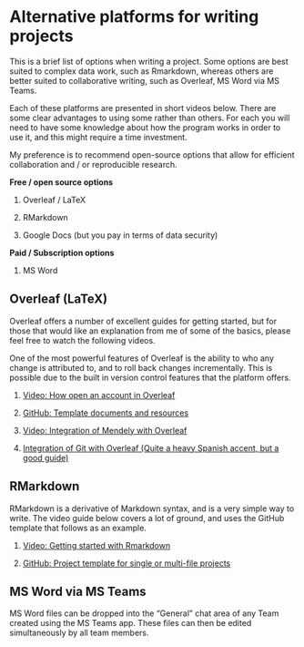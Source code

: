 # Alternative platforms for writing projects

This is a brief list of options when writing a project. Some options are best suited to complex data work, such as Rmarkdown, whereas others are better suited to collaborative writing, such as Overleaf, MS Word via MS Teams.

Each of these platforms are presented in short videos below. There are some clear advantages to using some rather than others. For each you will need to have some knowledge about how the program works in order to use it, and this might require a time investment.

My preference is to recommend open-source options that allow for efficient collaboration and / or reproducible research.

**Free / open source options**

1. Overleaf / LaTeX

2. RMarkdown

3. Google Docs (but you pay in terms of data security)

**Paid / Subscription options**

1. MS Word


## Overleaf (LaTeX)

Overleaf offers a number of excellent guides for getting started, but for those that would like an explanation from me of some of the basics, please feel free to watch the following videos.

One of the most powerful features of Overleaf is the ability to who any change is attributed to, and to roll back changes incrementally. This is possible due to the built in version control features that the platform offers.

1. [Video: How open an account in Overleaf](https://www.youtube.com/watch?v=g8Ejj0T0yG4)

2. [GitHub: Template documents and resources](https://github.com/robabsmith/Example-project)

3. [Video: Integration of Mendely with Overleaf](https://www.loom.com/share/6d0d4f7108f041d082253c636a52dee8)

4. [Integration of Git with Overleaf (Quite a heavy Spanish accent, but a good guide)](https://youtu.be/BAt5xYP70u0)

## RMarkdown

RMarkdown is a derivative of Markdown syntax, and is a very simple way to write. The video guide below covers a lot of ground, and uses the GitHub template that follows as an example.

1. [Video: Getting started with Rmarkdown](https://www.loom.com/share/407ae8d0f00e4a05941a9a09e5e13f96)

2. [GitHub: Project template for single or multi-file projects](https://github.com/robabsmith/Rmarkdown-project-template)

## MS Word via MS Teams

MS Word files can be dropped into the "General" chat area of any Team created using the MS Teams app. These files can then be edited simultaneously by all team members.